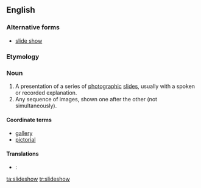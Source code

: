==English==

===Alternative forms===
* [[slide show]]

===Etymology===
{{compound|slide|show}}

===Noun===
{{wikipedia}}
{{en-noun}}

# A presentation of a series of [[photographic]] [[slide]]s, usually with a spoken or recorded explanation.
# Any sequence of images, shown one after the other (not simultaneously).

====Coordinate terms====
* [[gallery]]
* [[pictorial]]

====Translations====
{{ttbc-top}}
* {{ttbc|fr}}: {{t+|fr|diaporama}}
{{ttbc-mid}}
{{trans-bottom}}

[[ta:slideshow]]
[[tr:slideshow]]